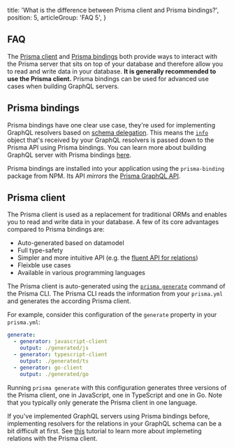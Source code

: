 
  title: 'What is the difference between Prisma client and Prisma bindings?',
  position: 5,
  articleGroup: 'FAQ 5',
}

## FAQ

The [Prisma client](/prisma-client) and [Prisma bindings]((https://github.com/prisma/prisma-binding)) both provide ways to interact with the Prisma server that sits on top of your database and therefore allow you to read and write data in your database. **It is generally recommended to use the Prisma client.** Prisma bindings can be used for advanced use cases when building GraphQL servers.

## Prisma bindings

Prisma bindings have one clear use case, they're used for implementing GraphQL resolvers based on [schema delegation](https://www.prisma.io/blog/graphql-schema-stitching-explained-schema-delegation-4c6caf468405). This means the [`info`](https://www.prisma.io/blog/graphql-server-basics-demystifying-the-info-argument-in-graphql-resolvers-6f26249f613a) object that's received by your GraphQL resolvers is passed down to the Prisma API using Prisma bindings. You can learn more about building GraphQL server with Prisma bindings [here](prb1).

Prisma bindings are installed into your application using the `prisma-binding` package from NPM. Its API _mirrors_ the [Prisma GraphQL API](/prisma-graphql-api).

## Prisma client

The Prisma client is used as a replacement for traditional ORMs and enables you to read and write data in your database. A few of its core advantages compared to Prisma bindings are:

- Auto-generated based on datamodel
- Full type-safety
- Simpler and more intuitive API (e.g. the [fluent API for relations](rsc2#relations))
- Fleixble use cases
- Available in various programming languages

The Prisma client is auto-generated using the [`prisma generate`](xcv2) command of the Prisma CLI. The Prisma CLI reads the information from your `prisma.yml` and generates the according Prisma client.

For example, consider this configuration of the `generate` property in your `prisma.yml`:

```yml
generate:
  - generator: javascript-client
    output: ./generated/js
  - generator: typescript-client
    output: ./generated/ts
  - generator: go-client
    output: ./generated/go
```

Running `prisma generate` with this configuration generates three versions of the Prisma client, one in JavaScript, one in TypeScript and one in Go. Note that you typically only generate the Prisma client in one language.

<Info>

If you've implemented GraphQL servers using Prisma bindings before, implementing resolvers for the relations in your GraphQL schema can be a bit difficult at first. See [this](https://www.prisma.io/tutorials/a-guide-to-common-resolver-patterns-ct08/#scenario:-implementing-relations-with-prisma-client) tutorial to learn more about implemeting relations with the Prisma client.

</Info>